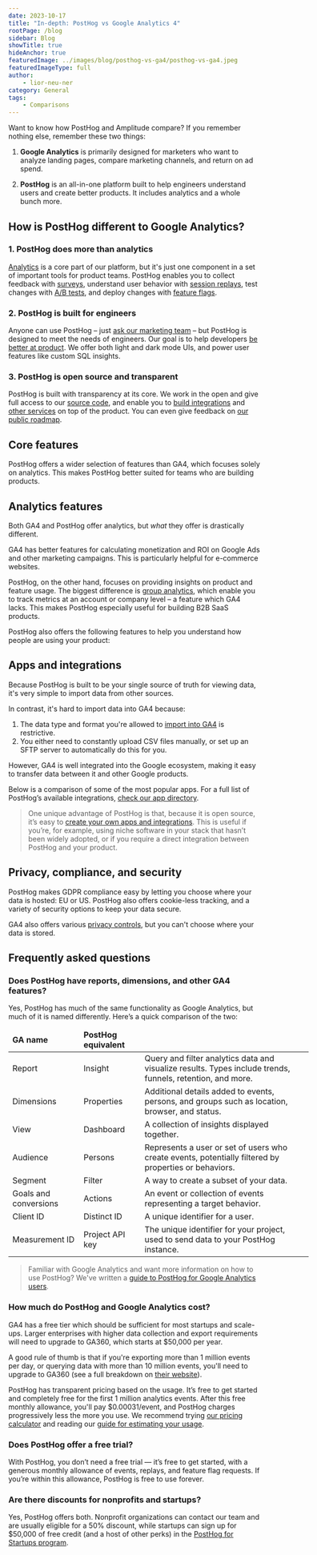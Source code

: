 ```yaml
---
date: 2023-10-17
title: "In-depth: PostHog vs Google Analytics 4"
rootPage: /blog
sidebar: Blog
showTitle: true
hideAnchor: true
featuredImage: ../images/blog/posthog-vs-ga4/posthog-vs-ga4.jpeg
featuredImageType: full
author:
    - lior-neu-ner
category: General
tags:
    - Comparisons
---
```



Want to know how PostHog and Amplitude compare? If you remember nothing else, remember these two things:

1. **Google Analytics** is primarily designed for marketers who want to analyze landing pages, compare marketing channels, and return on ad spend.

2. **PostHog** is an all-in-one platform built to help engineers understand users and create better products. It includes analytics and a whole bunch more.

## How is PostHog different to Google Analytics?

### 1. PostHog does more than analytics

[Analytics](/product-analytics) is a core part of our platform, but it's just one component in a set of important tools for product teams. PostHog enables you to collect feedback with [surveys](/docs/surveys), understand user behavior with [session replays](/session-replay), test changes with [A/B tests](/ab-testing), and deploy changes with [feature flags](/feature-flags).

### 2. PostHog is built for engineers

Anyone can use PostHog – just [ask our marketing team](/blog/posthog-marketing) – but PostHog is designed to meet the needs of engineers. Our goal is to help developers [be better at product](/blog/helping-engineers-to-product). We offer both light and dark mode UIs, and power user features like custom SQL insights.

### 3. PostHog is open source and transparent

PostHog is built with transparency at its core. We work in the open and give full access to our [source code](https://github.com/PostHog), and enable you to [build integrations](/docs/apps/build) and [other services](/blog/how-we-built-an-app-server) on top of the product. You can even give feedback on [our public roadmap](/roadmap).

## Core features

PostHog offers a wider selection of features than GA4, which focuses solely on analytics. This makes PostHog better suited for teams who are building products.

<ComparisonTable column1="GA4" column2="PostHog">
  <ComparisonRow column1={true} column2={true} feature="Analytics" description="Custom trends, funnels, and retention analysis" />
  <ComparisonRow column1={false} column2={true} feature="Session replays" description="Watch real users use your product; diagnose bugs" />
  <ComparisonRow column1={false} column2={true} feature="Heatmaps" description="Visualize where users click in your app or website" />
  <ComparisonRow column1={false} column2={true} feature="Feature flags" description="Roll out features safely; toggle features for cohorts or individuals" />
  <ComparisonRow column1={false} column2={true} feature="Surveys" description="Ask users for qualitative feedback and gather responses" />
  <ComparisonRow column1={false} column2={true} feature="A/B testing" description="Test changes and analyze impact" />
  <ComparisonRow column1={true} column2={true} feature="Apps and integrations" description="Push and pull data to other destinations" />
  <ComparisonRow column1={false} column2={true} feature="Open source" description="Full access to source code and transparent roadmap" />
</ComparisonTable>

## Analytics features

Both GA4 and PostHog offer analytics, but _what_ they offer is drastically different. 

GA4 has better features for calculating monetization and ROI on Google Ads and other marketing campaigns. This is particularly helpful for e-commerce websites. 

PostHog, on the other hand, focuses on providing insights on product and feature usage. The biggest difference is [group analytics](/docs/product-analytics/group-analytics), which enable you to track metrics at an account or company level – a feature which GA4 lacks. This makes PostHog especially useful for building B2B SaaS products.

<ComparisonTable column1="GA4" column2="PostHog">
  <ComparisonRow column1={false} column2={true} feature="Group analytics" description="Track metrics at account or company level" />
  <ComparisonRow column1={true} column2={false} feature="Monetization analytics" description="Track purchase value, LTV, and other revenue metrics" />
  <ComparisonRow column1={true} column2={false} feature="Advertising analytics" description="Track ROI on Google Ads and other marketing campaigns" />
  <ComparisonRow column1={true} column2={false} feature="Real-time reporting" description="Monitor activity on your site or app as it happens." />
  <ComparisonRow column1={true} column2={false} feature="Predictive insights" description="AI-powered alerts when metrics change" />
  <ComparisonRow column1={true} column2={true} feature="Traffic breakdown" description="Gain insights into where your visitors and conversions are coming from" />
  <ComparisonRow column1={true} column2={true} feature="User profiles" description="View user demographic data such as country, language, and device type" />
  <ComparisonRow column1={true} column2={true} feature="UTM tracking" description="Track marketing campaigns with UTM tags" />
  <ComparisonRow column1={true} column2={true} feature="Funnels" description="Visualize conversion rates and drop-offs" />
  <ComparisonRow column1={true} column2={true} feature="User paths" description="Track user flows and where they drop-off" />
  <ComparisonRow column1={true} column2={true} feature="Retention" description="Analyze user and revenue retention" />
</ComparisonTable>

PostHog also offers the following features to help you understand how people are using your product:

<ComparisonTable column1="GA" column2="PostHog">
  <ComparisonRow column1={false} column2={true} feature="Correlation analysis" description="Automatically highlight factors affecting funnel conversion rates" />
  <ComparisonRow column1={false} column2={true} feature="Lifecycle insights" description="Break down events from new, returning, resurrecting, and dormant users" />
  <ComparisonRow column1={false} column2={true} feature="Stickiness insights" description="See how many times users perform an event in a period of time" />
  <ComparisonRow column1={false} column2={true} feature="Formulas" description="Use custom formulas to create unique insights" />
  <ComparisonRow column1="Requires BigQuery" column2={true} feature="SQL access" description="Write your own queries in SQL" />
  <ComparisonRow column1={false} column2={true} feature="Toolbar" description="View insights on your live website or app with an overlay" />
</ComparisonTable>

## Apps and integrations

Because PostHog is built to be your single source of truth for viewing data, it's very simple to import data from other sources. 

In contrast, it's hard to import data into GA4 because:

1. The data type and format you're allowed to [import into GA4](https://support.google.com/analytics/answer/10071301) is restrictive. 
2. You either need to constantly upload CSV files manually, or set up an SFTP server to automatically do this for you.

However, GA4 is well integrated into the Google ecosystem, making it easy to transfer data between it and other Google products.

Below is a comparison of some of the most popular apps. For a full list of PostHog’s available integrations, [check our app directory](/cdp).

<ComparisonTable column1="GA" column2="PostHog">
  <ComparisonRow column1={true} column2={true} feature="Zapier" description="Trigger Zaps with events" />
  <ComparisonRow column1={false} column2={true} feature="Hubspot" description="Sync event and person data" />
  <ComparisonRow column1={false} column2={true} feature="Salesforce" description="Sync event and person data" />
  <ComparisonRow column1={false} column2={true} feature="Intercom" description="Extract and load data to external platforms" />
  <ComparisonRow column1={false} column2={true} feature="Customer.io" description="Sync data between platforms" />
  <ComparisonRow column1={false} column2={true} feature="Sentry" description="Ingest Sentry errors for analysis" />
  <ComparisonRow column1={true} column2={false} feature="Google Ads" description="Track Google ad ROI" />
  <ComparisonRow column1={true} column2={false} feature="Google Search Console" description="Seamlessly import data from your search console" />
  <ComparisonRow column1={true} column2={true} feature="Google BigQuery" description="Automatically export data to BigQuery" />
  <ComparisonRow column1={true} column2={false} feature="Google Looker Studio" description="Visualize events in Looker dashboards" />
  <ComparisonRow column1="Requires 3rd party integration" column2={true} feature="Slack" description="Receive notifications about new data" />
  <ComparisonRow column1="Requires 3rd party integration" column2={true} feature="Discord" description="Receive notifications about new data" />
  <ComparisonRow column1="Requires 3rd party integration" column2={true} feature="MS Teams" description="Receive notifications about new data" />
</ComparisonTable>

> One unique advantage of PostHog is that, because it is open source, it’s easy to [create your own apps and integrations](/tutorials/build-your-own-posthog-app). This is useful if you’re, for example, using niche software in your stack that hasn’t been widely adopted, or if you require a direct integration between PostHog and your product. 

## Privacy, compliance, and security

PostHog makes GDPR compliance easy by letting you choose where your data is hosted: EU or US. PostHog also offers cookie-less tracking, and a variety of security options to keep your data secure. 

GA4 also offers various [privacy controls](https://support.google.com/analytics/answer/9019185), but you can't choose where your data is stored.

<ComparisonTable column1="GA" column2="PostHog">
  <ComparisonRow column1={false} column2={true} feature="EU hosting available" description="" />
  <ComparisonRow column1={true} column2={true} feature="Data anonymization" description="" />
  <ComparisonRow column1={true} column2={true} feature="Cookie-less tracking option" description="" />
  <ComparisonRow column1="ISO 27001" column2="SOC 2" feature="Security certification" description="" />
  <ComparisonRow column1={true} column2="Feature flags only" feature="Role-based access control" description="" />
  <ComparisonRow column1={true} column2={true} feature="SAML/SSO available" description="" />
  <ComparisonRow column1={true} column2={true} feature="" description="2FA available" />
</ComparisonTable>

## Frequently asked questions 

### Does PostHog have reports, dimensions, and other GA4 features?

Yes, PostHog has much of the same functionality as Google Analytics, but much of it is named differently. Here’s a quick comparison of the two:

<div className="overflow-x-auto -mx-5 px-5">
<table className="w-full mt-4" style="min-width: 600px;">
  <thead>
    <tr>
      <td><strong>GA name</strong></td>
      <td><strong>PostHog equivalent</strong></td>
      <td></td>
    </tr>
  </thead>
  <tbody>
    <tr>
      <td>Report</td>
      <td>Insight</td>
      <td>Query and filter analytics data and visualize results. Types include trends, funnels, retention, and more.</td>
    </tr>
    <tr>
      <td>Dimensions</td>
      <td>Properties</td>
      <td>Additional details added to events, persons, and groups such as location, browser, and status.</td>
    </tr>
    <tr>
      <td>View</td>
      <td>Dashboard</td>
      <td>A collection of insights displayed together.</td>
    </tr>
    <tr>
      <td>Audience</td>
      <td>Persons</td>
      <td>Represents a user or set of users who create events, potentially filtered by properties or behaviors.</td>
    </tr>
    <tr>
      <td>Segment</td>
      <td>Filter</td>
      <td>A way to create a subset of your data.</td>
    </tr>
    <tr>
      <td>Goals and conversions</td>
      <td>Actions</td>
      <td>An event or collection of events representing a target behavior.</td>
    </tr>
    <tr>
      <td>Client ID</td>
      <td>Distinct ID</td>
      <td>A unique identifier for a user.</td>
    </tr>
    <tr>
      <td>Measurement ID</td>
      <td>Project API key</td>
      <td>The unique identifier for your project, used to send data to your PostHog instance.</td>
    </tr>
  </tbody>
</table>
</div>

> Familiar with Google Analytics and want more information on how to use PostHog? We've written a [guide to PostHog for Google Analytics users](/blog/google-analytics-to-posthog).

### How much do PostHog and Google Analytics cost?

GA4 has a free tier which should be sufficient for most startups and scale-ups. Larger enterprises with higher data collection and export requirements will need to upgrade to GA360, which starts at $50,000 per year. 

A good rule of thumb is that if you're exporting more than 1 million events per day, or querying data with more than 10 million events, you'll need to upgrade to GA360 (see a full breakdown on [their website](https://support.google.com/analytics/answer/11202874)). 

PostHog has transparent pricing based on the usage. It’s free to get started and completely free for the first 1 million analytics events. After this free monthly allowance, you'll pay $0.00031/event, and PostHog charges progressively less the more you use. We recommend trying [our pricing calculator](/pricing) and reading our [guide for estimating your usage](/docs/billing/estimating-usage-costs).

### Does PostHog offer a free trial?

With PostHog, you don’t need a free trial — it’s free to get started, with a generous monthly allowance of events, replays, and feature flag requests. If you’re within this allowance, PostHog is free to use forever.

### Are there discounts for nonprofits and startups?

Yes, PostHog offers both. Nonprofit organizations can contact our team and are usually eligible for a 50% discount, while startups can sign up for $50,000 of free credit (and a host of other perks) in the [PostHog for Startups program](/startups).

<ArrayCTA /> 